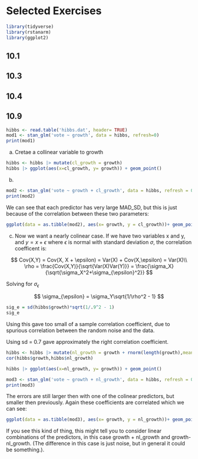 # Selected Exercises
```r
library(tidyverse)
library(rstanarm)
library(ggplot2)
```

## 10.1

## 10.3

## 10.4

## 10.9

```r
hibbs <- read.table('hibbs.dat', header= TRUE)
mod1 <- stan_glm('vote ~ growth', data = hibbs, refresh=0)
print(mod1)
```


a) Cretae a collinear variable to growth

```r
hibbs <- hibbs |> mutate(cl_growth = growth)
hibbs |> ggplot(aes(x=cl_growth, y= growth)) + geom_point()
```

b)

```r
mod2 <- stan_glm('vote ~ growth + cl_growth', data = hibbs, refresh = 0)
print(mod2)
```

We can see that each predictor has very large MAD_SD, but this is just because of the correlation between these two parameters:

```r
ggplot(data = as.tibble(mod2), aes(x= growth, y = cl_growth))+ geom_point()
```

c)
Now we want a nearly colinear case. If we have two variables x and y, and $y = x + \epsilon$ where $\epsilon$ is normal with standard deviation $\sigma$, the correlation coefficent is:

$$
Cov(X,Y) = Cov(X, X + \epsilon) = Var(X) + Cov(X,\epsilon) = Var(X)\\
\rho = \frac{Cov(X,Y)}{\sqrt{Var(X)Var(Y)}} = \frac{\sigma_X}{\sqrt{\sigma_X^2+\sigma_{\epsilon}^2}} 
$$

Solving for $\sigma_{\epsilon}$

$$
\sigma_{\epsilon} = \sigma_Y\sqrt{1/\rho^2 - 1}
$$
```r
sig_e = sd(hibbs$growth)*sqrt(1/.9^2 - 1)
sig_e
```

Using this gave too small of a sample correlation coefficient, due to spurious correlation between the random noise and the data.

Using sd = 0.7 gave approximately the right correlation coefficient. 

```r
hibbs <- hibbs |> mutate(nl_growth = growth + rnorm(length(growth),mean = 0,sd = 0.7))
cor(hibbs$growth,hibbs$nl_growth)
```

```r
hibbs |> ggplot(aes(x=nl_growth, y= growth)) + geom_point()
```

```r
mod3 <- stan_glm('vote ~ growth + nl_growth', data = hibbs, refresh = 0)
print(mod3)
```

The errors are still larger then with one of the colinear predictors, but smaller then previously. Again these coefficients are correlated which we can see:


```r
ggplot(data = as.tibble(mod3), aes(x= growth, y = nl_growth))+ geom_point()
```

If you see this kind of thing, this might tell you to consider linear combinations of the predictors, in this case growth + nl_growth and growth- nl_growth.  (The difference in this case is just noise, but in general it could be something.).  

